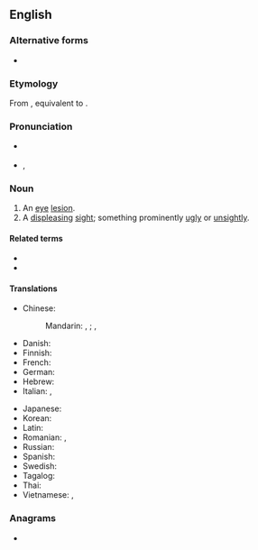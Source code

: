 ==English==

===Alternative forms===
* {{alter|en|eye-sore}}

===Etymology===
From {{inh|en|enm|eiesor}}, equivalent to {{affix|en|eye|sore}}.

===Pronunciation===
* {{a|UK}} {{IPA|en|/ˈaɪsɔː/}}
* {{a|US}} {{IPA|en|/ˈaɪsɔɹ/}}, {{enPR|īʹsôr}}

===Noun===
{{en-noun}}

# An [[eye]] [[lesion]].
# A [[displeasing]] [[sight]]; something prominently [[ugly]] or [[unsightly]].
#: {{ux|en|The building, towering over its surroundings with its square concrete frame and reflective walls of gold-tinted glass, was an '''eyesore''' visible throughout the city.}}
#: {{ant|en|feast for the eyes|eye candy}}

====Related terms====
* {{l|en|earsore}}
* {{l|en|nosesore}}

====Translations====
{{trans-top|a displeasing sight}}
* Chinese:
*: Mandarin: {{t+|cmn|眼中釘}}, {{t+|cmn|眼中钉|tr=yǎnzhōngdīng}}; {{t|cmn|肉中刺，眼中釘}}, {{t|cmn|肉中刺，眼中钉|tr=ròuzhōngcì, yǎnzhōngdīng}}
* Danish: {{t|da|øjebæ|c}} {{qualifier|building}}
* Finnish: {{t+|fi|rumilus}}
* French: {{t+|fr|horreur|f}}
* German: {{t+|de|Schandfleck|m}}
* Hebrew: {{t|he|[[מַחֲזֶה]] [[לֹא]] [[נָעִים]]|f|tr=makhazé lo na'ím}}
* Italian: {{t|it|pugno in un occhio|m}}, {{t+|it|obbrobrio|m}}
{{trans-mid}}
* Japanese: {{t|ja|目障り|tr=mezawari}}
* Korean: {{t|ko|눈엣가시}}
* Latin: {{t|la|[[rēs]] [[odiosus|odiōsa]]|f}}
* Romanian: {{t|ro|[[oroare]] [[vizual]]ă|f}}, {{t|ro|[[dezgust]] [[vizual]]|n}}
* Russian: {{t+|ru|уро́дство|n}}
* Spanish: {{t|es|esperpento|m}}
* Swedish: {{t+|sv|schabrak|n}}
* Tagalog: {{t|tl|sulyak}}
* Thai: {{t|th|[[ทัศนะ]][[อุจาด]]|tr=tát-sà-ná ù-jàat}}
* Vietnamese: {{t|vi|[[điều]] [[ngứa mắt]]}}, {{t|vi|[[điều]] [[chướng mắt]]}}
{{trans-bottom}}

===Anagrams===
* {{anagrams|en|a=eeeorsy|Eeyores}}

{{C|en|Appearance}}